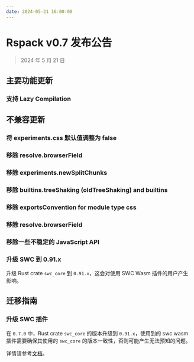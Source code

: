```yaml
---
date: 2024-05-21 16:00:00
---
```



# Rspack v0.7 发布公告

> 2024 年 5 月 21 日

## 主要功能更新

### 支持 Lazy Compilation

## 不兼容更新

### 将 experiments.css 默认值调整为 false

### 移除 resolve.browserField

### 移除 experiments.newSplitChunks

### 移除 builtins.treeShaking (oldTreeShaking) and builtins

### 移除 exportsConvention for module type css

### 移除 resolve.browserField

### 移除一些不稳定的 JavaScript API

### 升级 SWC 到 0.91.x

升级 Rust crate `swc_core` 到 `0.91.x`，这会对使用 SWC Wasm 插件的用户产生影响。

## 迁移指南

### 升级 SWC 插件

在 `0.7.0` 中，Rust crate `swc_core` 的版本升级到 `0.91.x`，使用到的 swc wasm 插件需要确保其使用的 `swc_core` 的版本一致性，否则可能产生无法预知的问题。

详情请参考[文档](https://swc.rs/docs/plugin/selecting-swc-core#091x)。
